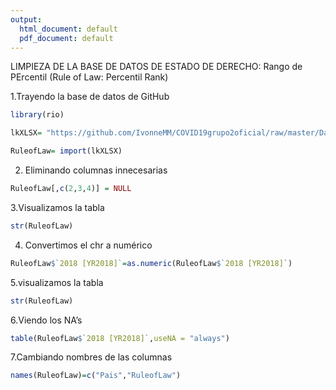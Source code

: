 ```yaml
---
output:
  html_document: default
  pdf_document: default
---
```

LIMPIEZA DE LA BASE DE DATOS DE ESTADO DE DERECHO: Rango de PErcentil (Rule of Law: Percentil Rank)

1.Trayendo la base de datos de GitHub
```r
library(rio)

lkXLSX= "https://github.com/IvonneMM/COVID19grupo2oficial/raw/master/Data_From_Worldwide_Governance_Indicators_Rule%20of%20Law%20Percentile%20Rank.xlsx"

RuleofLaw= import(lkXLSX)

```

2. Eliminando columnas innecesarias

```r
RuleofLaw[,c(2,3,4)] = NULL
```

3.Visualizamos la tabla

```r
str(RuleofLaw)
```

4. Convertimos el chr a numérico

```r
RuleofLaw$`2018 [YR2018]`=as.numeric(RuleofLaw$`2018 [YR2018]`)
```

5.visualizamos la tabla 
```r
str(RuleofLaw)
```

6.Viendo los NA's

```r
table(RuleofLaw$`2018 [YR2018]`,useNA = "always")
```

7.Cambiando nombres de las columnas

```r
names(RuleofLaw)=c("Pais","RuleofLaw")
```







